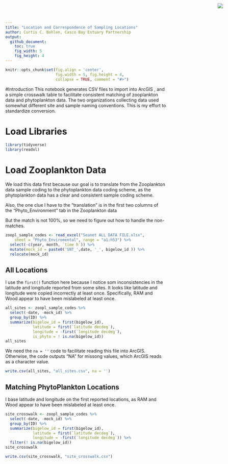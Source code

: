 ```yaml
---
title: "Location and Correspondence of Sampling Locations"
author: Curtis C. Bohlen, Casco Bay Estuary Partnership
output:
  github_document:
    toc: true
    fig_width: 5
    fig_height: 4
---
```

<img
    src="https://www.cascobayestuary.org/wp-content/uploads/2014/04/logo_sm.jpg"
    style="position:absolute;top:10px;right:50px;" />

```r
knitr::opts_chunk$set(fig.align = 'center',
                      fig.width = 5, fig.height = 4,
                      collapse = TRUE, comment = "#>")
```

#Introduction
This notebook generates CSV files to import into ArcGIS , and a simple crosswalk
table to facilitate consistent matching of zooplankton data and phytoplankton
data.  The two organizations collecting data used somewhat different site and
sample naming conventions. This is my effort to standardize conversion.

# Load Libraries
```r
library(tidyverse)
library(readxl)
```

# Load Zooplankton Data
We load this data first because our goal is to translate from the Zooplankton
data sample coding to the phytoplankton data coding scheme, as the phytoplankton 
data has a clear and consistent sample coding scheme.  

Also, the one clue I have to the "translation" is in the first two columns of 
the "Phyto_Environment" tab in the Zooplankton data

But the match is not 100%, so we need to figure out how to handle the 
non-matches.

```r
zoopl_sample_codes <- read_excel("Seanet ALL DATA FILE.xlsx", 
    sheet = "Phyto_Enviromental", range = "a1:h53") %>%
  select(-c(year, month, `time h`)) %>%
  mutate(mock_id = paste0('SNT_',date, '_', bigelow_id )) %>%
  relocate(mock_id)
```

## All Locations
I use the `first()` function here because I notice som inconsistencies in the 
latitude and longitude reported from some sites.  It looks like latitude and 
longitude were copied incorrectly at least once. Specifically, RAM and Wood
appear to have been mislabeled at least once.

```r
all_sites <- zoopl_sample_codes %>%
  select(-date, -mock_id) %>%
  group_by(ID) %>%
  summarize(bigelow_id = first(bigelow_id),
            latitude = first(`latitude decdeg`),
            longitude = -first(`longitude decdeg`),
            is_phyto = ! is.na(bigelow_id))
all_sites
```

We need the `na = ''` code to facilitate reading this file into ArcGIS. 
Otherwise, the code outputs "NA" for missong values, which ArcGIS reads as 
a character value.

```r
write.csv(all_sites, "all_sites.csv", na = '')
```

## Matching PhytoPlankton Locations
I base latitude and longitude on the first reported locations, as RAM and Wood
appear to have been mislabeled at least once.

```r
site_crosswalk <- zoopl_sample_codes %>%
  select(-date, -mock_id) %>%
  group_by(ID) %>%
  summarize(bigelow_id = first(bigelow_id),
            latitude = first(`latitude decdeg`),
            longitude = -first(`longitude decdeg`)) %>%
  filter(! is.na(bigelow_id))
site_crosswalk
```

```r
write.csv(site_crosswalk, "site_crosswalk.csv")
```


